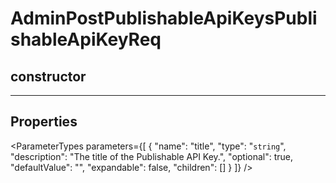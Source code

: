 
# AdminPostPublishableApiKeysPublishableApiKeyReq

## constructor

___

## Properties

<ParameterTypes parameters={[
  {
    "name": "title",
    "type": "`string`",
    "description": "The title of the Publishable API Key.",
    "optional": true,
    "defaultValue": "",
    "expandable": false,
    "children": []
  }
]} />
